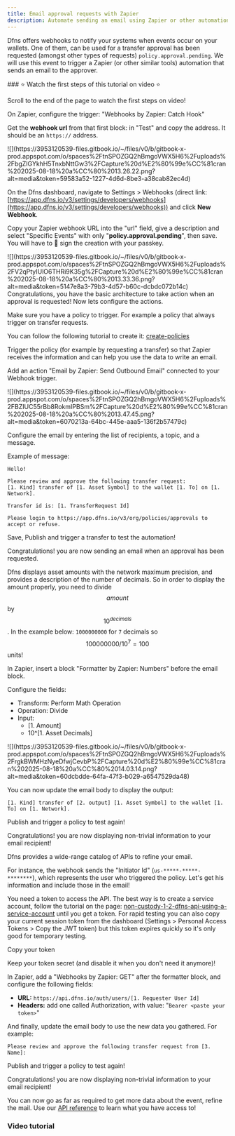 ```yaml
---
title: Email approval requests with Zapier
description: Automate sending an email using Zapier or other automation tools
---
```



Dfns offers webhooks to notify your systems when events occur on your wallets. One of them,  can be used for a transfer approval has been requested (amongst other types of requests) `policy.approval.pending`. We will use this event to trigger a Zapier (or other similar tools) automation that sends an email to the approver.

<Info>
### ⭐  Watch the first steps of this tutorial on video ⭐ 

Scroll to the end of the page to watch the first steps on video!
</Info>

<Steps>
<Step title="Create the base automation">

On Zapier, configure the trigger: "Webhooks by Zapier: Catch Hook"

<Icon icon="hand-point-right"/> Get the **webhook url** from that first block: in "Test" and copy the address. It should be an `https://`  address.

<Frame>![](https://3953120539-files.gitbook.io/~/files/v0/b/gitbook-x-prod.appspot.com/o/spaces%2FtnSPOZGQ2hBmgoVWX5H6%2Fuploads%2FbgZIGYkhH5TnxbNttGw3%2FCapture%20d%E2%80%99e%CC%81cran%202025-08-18%20a%CC%80%2013.26.22.png?alt=media&#x26;token=59583a52-1227-4d6d-8be3-a38cab82ec4d)</Frame>


</Step>

<Step title="Create a Webhook on your Dfns organization">

On the Dfns dashboard, navigate to Settings > Webhooks (direct link: [https://app.dfns.io/v3/settings/developers/webhooks](https://app.dfns.io/v3/settings/developers/webhooks)) and click <Icon icon="circle-plus"/> **New Webhook**.

Copy your Zapier webhook URL into the "url" field, give a description and select "Specific Events" with only "**policy.approval.pending**", then save. You will have to 🔑 sign the creation with your passkey.

<Frame>![](https://3953120539-files.gitbook.io/~/files/v0/b/gitbook-x-prod.appspot.com/o/spaces%2FtnSPOZGQ2hBmgoVWX5H6%2Fuploads%2FV2qPtyIUlO6THRi9K35g%2FCapture%20d%E2%80%99e%CC%81cran%202025-08-18%20a%CC%80%2013.33.36.png?alt=media&#x26;token=5147e8a3-79b3-4d57-b60c-dcbdc072b14c)</Frame>

<Check>
Congratulations, you have the basic architecture to take action when an approval is requested! Now lets configure the actions.
</Check>


</Step>

<Step title="Create a policy to request approval">

Make sure you have a policy to trigger. For example a policy that always trigger on transfer requests.

You can follow the following tutorial to create it: [create-policies](/introduction/quickstart/3-create-policies)

Trigger the policy (for example by requesting a transfer) so that Zapier receives the information and can help you use the data to write an email.


</Step>

<Step title="Send an email from your automation">

Add an action "Email by Zapier: Send Outbound Email" connected to your Webhook trigger.

<Frame>![](https://3953120539-files.gitbook.io/~/files/v0/b/gitbook-x-prod.appspot.com/o/spaces%2FtnSPOZGQ2hBmgoVWX5H6%2Fuploads%2FBZIUC55rBb8RokmIPBSm%2FCapture%20d%E2%80%99e%CC%81cran%202025-08-18%20a%CC%80%2013.47.45.png?alt=media&#x26;token=6070213a-64bc-445e-aaa5-136f2b57479c)</Frame>

Configure the email by entering the list of recipients, a topic, and a message.

Example of message:

```
Hello! 

Please review and approve the following transfer request:
[1. Kind] transfer of [1. Asset Symbol] to the wallet [1. To] on [1. Network]. 

Transfer id is: [1. TransferRequest Id]

Please login to https://app.dfns.io/v3/org/policies/approvals to accept or refuse. 
```

Save, Publish and trigger a transfer to test the automation!

<Check>
Congratulations! you are now sending an email when an approval has been requested.
</Check>


</Step>

<Step title="Going further: display the amount properly">

Dfns displays asset amounts with the network maximum precision, and provides a description of the number of decimals. So in order to display the amount properly, you need to divide $$amount$$  by $$10^{decimals}$$. In the example below: `1000000000` for `7` decimals so $$1000 000 00 / 10^7 = 100$$ units!

In Zapier, insert a block "Formatter by Zapier: Numbers" before the email block.

Configure the fields:

* Transform: Perform Math Operation
* Operation: Divide
* Input:
  * \[1. Amount]
  * 10^\[1. Asset Decimals]

<Frame>![](https://3953120539-files.gitbook.io/~/files/v0/b/gitbook-x-prod.appspot.com/o/spaces%2FtnSPOZGQ2hBmgoVWX5H6%2Fuploads%2FrgkBWMHzNyeDfwjCevbP%2FCapture%20d%E2%80%99e%CC%81cran%202025-08-18%20a%CC%80%2014.03.14.png?alt=media&#x26;token=60dcbdde-64fa-47f3-b029-a6547529da48)</Frame>

You can now update the email body to display the output:

```
[1. Kind] transfer of [2. output] [1. Asset Symbol] to the wallet [1. To] on [1. Network]. 
```

Publish and trigger a policy to test again!

<Check>
Congratulations! you are now displaying non-trivial information to your email recipient!
</Check>


</Step>

<Step title="Going even further: query additional information about the request">

Dfns provides a wide-range catalog of APIs to refine your email.

For instance, the webhook sends the "Initiator Id" (`us-*****-*****-********`), which represents the user who triggered the policy. Let's get his information and include those in the email!

You need a token to access the API. The best way is to create a service account, follow the tutorial on the page: [non-custody-1-2-dfns-api-using-a-service-account](/introduction/quickstart/6-non-custody-1-2-dfns-api-using-a-service-account) until you get a token. For rapid testing you can also copy your current session token from the dashboard (Settings > Personal Access Tokens > Copy the JWT token) but this token expires quickly so it's only good for temporary testing. 

<Icon icon="hand-point-right"/>Copy your token

<Warning>
Keep your token secret (and disable it when you don't need it anymore)!
</Warning>

In Zapier, add a "Webhooks by Zapier: GET" after the formatter block, and configure the following fields:

* **URL:** `https://api.dfns.io/auth/users/[1. Requester User Id]`
* **Headers:** add one called Authorization, with value: "`Bearer <paste your token>`"

And finally, update the email body to use the new data you gathered. For example:

```
Please review and approve the following transfer request from [3. Name]:
```

Publish and trigger a policy to test again!

<Check>
Congratulations! you are now displaying non-trivial information to your email recipient!
</Check>


</Step>
</Steps>

You can now go as far as required to get more data about the event, refine the mail. Use our [API reference](/api-reference/) to learn what you have access to!



### Video tutorial

<Loom videoId="b2475c3aafb24ccb9000df59dc958d47" />

